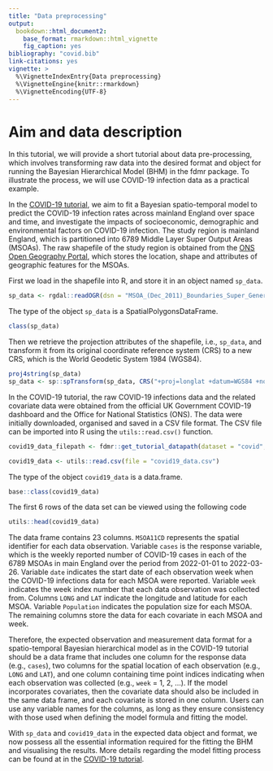 ```yaml
---
title: "Data preprocessing"
output: 
  bookdown::html_document2:
    base_format: rmarkdown::html_vignette
    fig_caption: yes
bibliography: "covid.bib"
link-citations: yes
vignette: >
  %\VignetteIndexEntry{Data preprocessing}
  %\VignetteEngine{knitr::rmarkdown}
  %\VignetteEncoding{UTF-8}
---
```


  
# Aim and data description
  
In this tutorial, we will provide a short tutorial about data pre-processing, which involves transforming raw data into the desired format and object for running the Bayesian Hierarchical Model (BHM) in the fdmr package. To illustrate the process, we will use COVID-19 infection data as a practical example.

In the [COVID-19 tutorial](https://4dmodeller.github.io/fdmr/articles/covid.html), we aim to fit a Bayesian spatio-temporal model to predict the COVID-19 infection rates across mainland England over space and time, and investigate the impacts of socioeconomic, demographic and environmental factors on COVID-19 infection. The study region is mainland England, which is partitioned into 6789 Middle Layer Super Output Areas (MSOAs). The raw shapefile of the study region is obtained from the [ONS Open Geography Portal](https://geoportal.statistics.gov.uk/datasets/ons::msoa-dec-2011-boundaries-super-generalised-clipped-bsc-ew-v3/explore?location=52.782096%2C-2.465779%2C7.81), which stores the location, shape and attributes of geographic features for the MSOAs.

First we load in the shapefile into R, and store it in an object named `sp_data`.

```r
sp_data <- rgdal::readOGR(dsn = "MSOA_(Dec_2011)_Boundaries_Super_Generalised_Clipped_(BSC)_EW_V3.shp")
```

The type of the object `sp_data` is a SpatialPolygonsDataFrame. 

```r
class(sp_data)
```

Then we retrieve the projection attributes of the shapefile, i.e., `sp_data`, and transform it from its original coordinate reference system (CRS) to a new CRS, which is the World Geodetic System 1984 (WGS84).

```r
proj4string(sp_data)
sp_data <- sp::spTransform(sp_data, CRS("+proj=longlat +datum=WGS84 +no_defs"))
```

In the COVID-19 tutorial, the raw COVID-19 infections data and the related covariate data were obtained from the official UK Government COVID-19 dashboard and the Office for National Statistics (ONS). The data were initially downloaded, organised and saved in a CSV file format. The CSV file can be imported into R using the `utils::read.csv()` function. 


```r
covid19_data_filepath <- fdmr::get_tutorial_datapath(dataset = "covid", filename = "covid19_data.csv")

covid19_data <- utils::read.csv(file = "covid19_data.csv")
```

The type of the object `covid19_data` is a data.frame. 


```r
base::class(covid19_data)
```

The first 6 rows of the data set can be viewed using the following code

```r
utils::head(covid19_data)
```


The data frame contains 23 columns. `MSOA11CD` represents the spatial identifier for each data observation. Variable `cases` is the response variable, which is the weekly reported number of COVID-19 cases in each of the 6789 MSOAs in main England over the period from 2022-01-01 to 2022-03-26. Variable `date` indicates the start date of each observation week when the COVID-19 infections data for each MSOA were reported. Variable `week` indicates the week index number that each data observation was collected from. Columns `LONG` and `LAT` indicate the longitude and latitude for each MSOA. Variable `Population` indicates the population size for each MSOA. The remaining columns store the data for each covariate in each MSOA and week. 


Therefore, the expected observation and measurement data format for a spatio-temporal Bayesian hierarchical model as in the COVID-19 tutorial should be a data frame that includes one column for the response data (e.g., `cases`), two columns for the spatial location of each observation (e.g., `LONG` and `LAT`), and one column containing time point indices indicating when each observation was collected (e.g., `week` = 1, 2, ...). If the model incorporates covariates, then the covariate data should also be included in the same data frame, and each covariate is stored in one column. Users can use any variable names for the columns, as long as they ensure consistency with those used when defining the model formula and fitting the model.  


With `sp_data` and `covid19_data` in the expected data object and format, we now possess all the essential information required for the fitting the BHM and visualising the results. More details regarding the model fitting process can be found at in the [COVID-19 tutorial](https://4dmodeller.github.io/fdmr/articles/covid.html).
